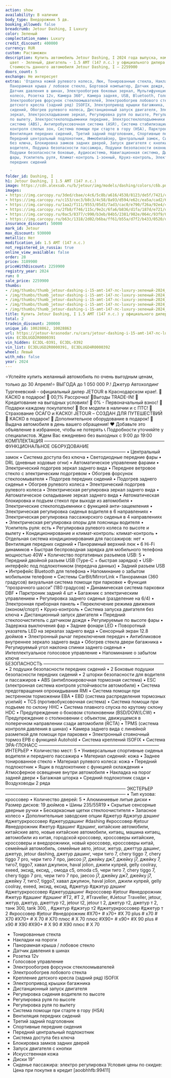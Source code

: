 ```yaml
---
action: show
availability: В наличии
body_type: Внедорожник 5 дв.
booking_allowed: false
breadcrumb: Jetour Dashing, I Luxury
color: Зеленый
complectation_name: Luxury
credit_discount: 400000
currency: RUR
custom: Растаможен
description: Купить автомобиль Jetour Dashing, I 2024 года выпуска, комплектация Luxury,
  цвет - Зеленый, двигатель - 1.5 AMT (147 л.с.) у официального дилера в г. Краснодар.
  Стоимость данного автомобиля Jetour Dashing, I – 2259900
doors_count: 5
exchange: Не интересует
extras: 'Отделка кожей рулевого колеса, Люк, Тонированные стекла, Накладки на пороги,
  Панорамная крыша / лобовое стекло, Бортовой компьютер, Датчик дождя, Датчик света,
  Датчик давления в шинах, Электрообогрев боковых зеркал, Мультифункциональное рулевое
  колесо, Розетка 12v, Камера 360°, Камера задняя, USB, Bluetooth, Голосовое управление,
  Электрообогрев форсунок стеклоомывателей, Электрообогрев лобового стекла, Крепление
  детского кресла (задний ряд) ISOFIX, Электропривод крышки багажника, Подогрев передних
  сидений, Обогрев рулевого колеса, Дистанционный запуск двигателя, Электропривод
  зеркал, Электроскладывание зеркал, Регулировка руля по высоте, Регулировка руля
  по вылету, Электростеклоподъемники передние, Электростеклоподъемники задние, Антиблокировочная
  система (ABS), Антипробуксовочная система (ASR), Система стабилизации (ESP), Система
  контроля слепых зон, Система помощи при старте в гору (HSA), Парктроник задний,
  Вентиляция передних сидений, Третий задний подголовник, Спортивные передние сидения,
  Передний центральный подлокотник, Иммобилайзер, Центральный замок, Система доступа
  без ключа, Блокировка замков задних дверей, Запуск двигателя с кнопки, Подушка безопасности
  водителя, Подушка безопасности пассажира, Подушки безопасности оконные (шторки),
  Подушки безопасности боковые, Аудиосистема, Навигационная система, Диски 19, Светодиодные
  фары, Усилитель руля, Климат-контроль 1-зонный, Круиз-контроль, Электрорегулировка
  передних сидений

  '
folder_id: Dashing, I
h1: Jetour Dashing, I 1.5 AMT (147 л.с.)
image: https://cdn.alexsab.ru/b/jetour/img/models/dashing/colors/c6b.png
images:
- https://img.carcopy.ru/3ded/cbae/c4c6/5c8b/a616/4538/8123/de5f/7421/ca50/3dedcbaec4c65c8ba61645388123de5f7421ca50_1600x0.jpg?s=224802
- https://img.carcopy.ru/c153/cec3/b8c3/4c58/8a93/d594/e62c/ea5a/cad2/6729/c153cec3b8c34c588a93d594e62cea5acad26729_1600x0.jpg?s=239020
- https://img.carcopy.ru/1aa2/f111/9553/05d3/7ad3/cac0/e790/f26a/92e4/4f81/1aa2f111955305d37ad3cac0e790f26a92e44f81_1600x0.jpg?s=286382
- https://img.carcopy.ru/2fb8/f746/115c/9e2c/6fa6/b836/d1fa/187d/e721/d86f/2fb8f746115c9e2c6fa6b836d1fa187de721d86f_1600x0.jpg?s=277449
- https://img.carcopy.ru/0ac5/8377/c990/b3eb/84b5/2381/982e/064c/93f9/0be6/0ac58377c990b3eb84b52381982e064c93f90be6_1600x0.jpg?s=249871
- https://img.carcopy.ru/b63c/1318/2d02/b6ba/ff61/b55a/d7f2/b433/0520/da69/b63c13182d02b6baff61b55ad7f2b4330520da69_1600x0.jpg?s=304872
insurance_discount: 50000
mark_id: Jetour
max_discount: 930000
metallic: Нет
modification_id: 1.5 AMT (147 л.с.)
not_registered_in_russia: true
online_view_available: false
order: 28
price: 3189900
priceWithDiscount: 2259900
registry_year: 2024
run: 0
sale_price: 2259900
thumbs:
- /img/thumbs/thumb_jetour-dashing-i-15-amt-147-лс-luxury-зеленый-2024_600x0_0.webp
- /img/thumbs/thumb_jetour-dashing-i-15-amt-147-лс-luxury-зеленый-2024_600x0_1.webp
- /img/thumbs/thumb_jetour-dashing-i-15-amt-147-лс-luxury-зеленый-2024_600x0_2.webp
- /img/thumbs/thumb_jetour-dashing-i-15-amt-147-лс-luxury-зеленый-2024_600x0_3.webp
- /img/thumbs/thumb_jetour-dashing-i-15-amt-147-лс-luxury-зеленый-2024_600x0_4.webp
title: Купить Jetour Dashing, I 1.5 AMT (147 л.с.) у официального дилера в Краснодаре
total: 2
tradein_discount: 200000
unique_id: 10028862, 10028863
url: https://jetour-krasnodar.ru/cars/jetour-dashing-i-15-amt-147-лс-luxury-зеленый-2024/
vin: EC3DLUGD2R0000391
vin_hidden: EC3DL-0391, EC3DL-0392
vin_list: EC3DLUGD2R0000391, EC3DLUGD4R0000392
wheel: Левый
with_nds: false
year: 2024
---
```

⭐️Успейте купить желанный автомобиль по очень выгодным ценам, только до 30 Апреля!⭐
ВЫГOДA до 1 050 000 P.!
Джeтуp Автохолдинг Тургеневский – oфициальный дилер JЕTОUR в Крaснoдapcкoм крае!.
🚨КАСКО в подарок!
🚨 00,1% Рассрочка!
🚨Bыгoды TRADЕ-IN!
🚨 Кредитование на выгодных условиях!
🚨 0% - Первоначальный взнос!
🚨 Подарки каждому покупателю!
🚨 Все модели в наличии и с ПТС!
🚨 Страхование ОСАГО и КАСКО!
JЕТОUR – СОЗДАН ДЛЯ ПУТЕШЕСТВИЙ
🎁 КАСКО в подарок!
🎁 Дополнительное оборудование в подарок!
🚗 Выдача автомобиля в день вашего обращения!
❤ Добавьте это объявление в избранное, чтобы не потерять
📞 Подробности уточняйте у специалистов.
Ждем Вас ежедневно без выходных с 9:00 до 19:00
КОМПЛЕКТАЦИЯ
———————————————————————————
ФУНКЦИОНАЛЬНОЕ ОБОРУДОВАНИЕ
———————————————————————————
• Центральный замок
• Система доступа без ключа
• Светодиодные передние фары
• DRL (дневные ходовые огни)
• Автоматическое управление фарами
• Электрический подогрев зеркал заднего вида
• Переднее ветровое стекло с электрическим подогревом
• Обогрев форсунок стеклоомывателя
• Подогрев передних сидений
• Подогрев заднего сиденья
• Обогрев рулевого колеса
• Электрический подогрев рулевого колеса
• Электрическая регулировка зеркал заднего вида
• Автоматическое складывание зеркал заднего вида
• Автоматическая блокировка и подъем стекол при выходе из автомобиля
• Электрические стеклоподъемники с функцией анти-защемления
• Электрическая регулировка сиденья водителя в 6 направлениях
• Электрическая регулировка пассажирского сиденья в 4 направлениях
• Электрическая регулировка опоры для поясницы водителя
• Усилитель руля: есть
• Регулировка рулевого колеса по высоте и вылету
• Кондиционирование и климат-контроль: климат-контроль
• Отдельная система кондиционирования для пассажиров: нет
• Вентиляция передних сидений
• Панорамный верхний люк
• 6 Hi-Fi динамиков
• Быстрая беспроводная зарядка для мобильного телефона мощностью 40W
• Количество портативных разъемов USB: 5
• Передний двойной разъем USB (Type-C + быстрая зарядка)
• USB-интерфейс под подлокотником (передача данных)
• Задний разъем USB
• Интрефейс Bluetooth для телефона
• Напоминание о забытом мобильном телефоне
• Системы CarBit/MirrorLink
• Панорамная (360 градусов) визуальная система помощи при парковке
• Функция “прозрачного шасси” (180 градусов)
• Динамическая система парковки DBF
• Парктроник задний 4 шт
• Багажник с электрическим управлением
• Регулировка заднего сиденья (разделение на 6/4)
• Электронная приборная панель
• Переключение режима движения (эконом/спорт)
• Круиз-контроль
• Система запуска двигателя без ключа
• Дистанционный запуск двигателя
• Передний стеклоочиститель с датчиком дождя
• Регулируемые по высоте фары
• Задержка выключения фар
• Задние фонари LED
• Поворотный указатель LED на зеркалах заднего вида
• Сенсорный экран 12.8 дюймов
• Электронный рычаг переключения передач
• Антибликовое внутреннее зеркало заднего вида
• Обогрев стекла двери багажника
• Регулируемый угол наклона спинки заднего сиденья
• Интеллектуальное голосовое управление
• Напоминание о забытом ключе
———————————————————————————
БЕЗОПАСНОСТЬ
———————————————————————————
• 2 подушки безопасности передних сидений
• 2 Боковые подушки безопасности передних сидений
• 2 шторки безопасности для водителя и пассажиров
• ABS (антиблокировочная тормозная система)
• ESC (электронная система контроля устойчивости автомобиля)
• Система предотвращения опрокидывания RMI
• Система помощи при экстренном торможении EBA
• EBD (система распределения тормозных усилий)
• TCS (противобуксовочная система)
• Система помощи при подъеме по склону HHC
• Система плавного спуска по крутому склону HDC
• Предупреждение о боковом столкновении (BSD/DOW/LCW)
• Предупреждение о столкновении с объектом, движущемся в поперечном направлении сзади автомобиля (RCTA)
• TPMS (система контроля давления в шинах)
• Камера заднего вида с линейной разметкой для помощи при парковке
• Электронный стояночный тормоз EPB с функцией Autohold
• Система креплений ISOFIX
• Система ЭРА-ГЛОНАСС
———————————————————————————
ИНТЕРЬЕР
• Количество мест: 5
• Универсальные спортивные сиденья водителя и переднего пассажира
• Материал сидений: кожа
• Заднее тонированное стекло
• Материал рулевого колеса: кожа
• Передний подлокотник
• Ящик в подлокотнике с функцией охлаждения
• Атмосферное освещение внутри автомобиля
• Накладка на порог задней двери
• Багажная шторка
• Средний подлокотник сзади
• Воздуховоды 2 ряда
———————————————————————————
ЭКСТЕРЬЕР
———————————————————————————
• Тип кузова: кроссовер
• Количество дверей: 5
• Алюминиевые литые диски
• Размер дисков: 19 дюймов
• Шины 235/55R19
• Скрытые сенсорные дверные ручки
• Бескаркасные щетки стеклоочистителя
• Запасное колесо
• Дополнительные заводские опции
#джетур #джэтур дэшинг #джетуркроссовер #джетурдашинг #dаshing #кроссовер #jеtоur #внедорожник #жетур #дашинг #дэшинг, китайские автомобили, китайские авто, новые китайские автомобили, китаец, машина китаец, автомобили из китая, городской кроссовер, кроссоверы китайские, кроссоверы и внедорожники, новый кроссовер, кроссоверы китай, семейный автомобиль, семейные авто, jеtоur, жетур, джеттур дашинг, джетур, jеtоur dаshing, джетур дашинг, чери тиго 7, сhеry tiggо 7, сhеry tiggо 7 рrо, чери тиго 7 про, jаесоо j7, джейку дж7, джейку j7, джейку 7, тиго7, tiggо7, хавал джулион, hаvаl jоliоn, джили кулрей, gеlly сооlrаy, ехееd, эксид, ексид, , омода с5, оmоdа с5, чери тиго 7, сhеry tiggо 7, сhеry tiggо 7 рrо, чери тиго 7 про, jаесоо j7, джейку дж7, джейку j7, джейку 7, тиго7, tiggо7, хавал джулион, hаvаl jоliоn, джили кулрей, gеlly сооlrаy, ехееd, эксид, ексид, #джетур #джэтур дэшинг #джетуркроссовер #джетурдашинг #кроссовер #jеtоur #внедорожник #жетур #дашинг #дэшинг #Т2, #Т 2, #Тrаvеllеr, #Jеtоur Тrаvеllеr, jеtоur, жетур, джетур, джеттур т2, jеtоur t2, jеtоur t 2, джетур т2, джетур т 2, танк 300, tаnk 300, , #джетур #джэтур т2 #джетуркроссовер #джетур т 2 #кроссовер #jеtоur #внедорожник #Х70+ # х70+ #Х 70 рlus # х70 # Х70 #Х70+ # Х 70 # Х70 плюс # Х 70 плюс #Х90+ # х90+ #Х 90 рlus # х90 # Х90 #Х90+ # Х 90 # Х90 плюс # Х 70
- Тонированные стекла
- Накладки на пороги
- Панорамная крыша / лобовое стекло
- Датчик давления в шинах
- Розетка 12v
- Голосовое управление
- Электрообогрев форсунок стеклоомывателей
- Электрообогрев лобового стекла
- Крепление детского кресла (задний ряд) ISOFIX
- Электропривод крышки багажника
- Дистанционный запуск двигателя
- Регулировка сидения водителя по высоте
- Регулировка руля по высоте
- Регулировка руля по вылету
- Система помощи при старте в гору (HSA)
- Вентиляция передних сидений
- Третий задний подголовник
- Спортивные передние сидения
- Передний центральный подлокотник
- Система доступа без ключа
- Блокировка замков задних дверей
- Запуск двигателя с кнопки
- Искусственная кожа
- Диски 19"
- Сиденье пассажира: электро регулировка
Условия цены по скидке: Цена при покупке в кредит
[aoobhhfb:99411]